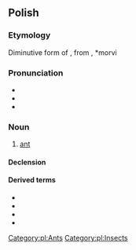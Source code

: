 {{also|mrówką}}
==Polish==

===Etymology===
Diminutive form of {{m|pl|mrówa}}, from {{etyl|sla-pro|pl}} {{m|sla-pro|*morvъ}}, *morvi

===Pronunciation===
* {{pl-IPA}}
* {{audio|pl-mrówka.ogg|audio|lang=pl}}
* {{rhymes|ufka|lang=pl}}

===Noun===
{{pl-noun|f|aug=mrówa|dim=mróweczka}}

# [[ant]]

====Declension====
{{pl-decl-noun-f}}

====Derived terms====
* {{l|pl|mrowisko}}
* {{l|pl|mrówczy}}
* {{l|pl|mrówkojad}}
* {{l|pl|mrównik}}

[[Category:pl:Ants]]
[[Category:pl:Insects]]
